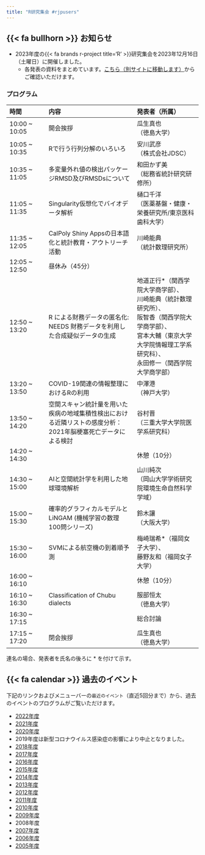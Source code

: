 ```yaml
---
title: "R研究集会 #rjpusers"
---
```


## {{< fa bullhorn >}} お知らせ

- 2023年度の{{< fa brands r-project title='R' >}}研究集会を2023年12月16日（土曜日）に開催しました。
    - 各発表の資料をまとめています。[こちら（別サイトに移動します）](https://rjpusers.connpass.com/event/302671/presentation/)からご確認いただけます。

### プログラム

| 時間 | 内容 | 発表者（所属） |
|:----|:----------|:-------|
| 10:00 ~ 10:05 | 開会挨拶 | 瓜生真也<br>（徳島大学） |
| 10:05 ~ 10:35 | Rで行う行列分解のいろいろ | 安川武彦<br>（株式会社JDSC） |
| 10:35 ~ 11:05 | 多変量外れ値の検出パッケージRMSD及びRMSDsについて | 和田かず美<br>（総務省統計研究研修所） |
| 11:05 ~ 11:35 | Singularity仮想化でバイオデータ解析 | 樋口千洋<br>（医薬基盤・健康・栄養研究所/東京医科歯科大学）　|
| 11:35 ~ 12:05 | CalPoly Shiny Appsの日本語化と統計教育・アウトリーチ活動 | 川崎能典<br>（統計数理研究所） |
| 12:05 ~ 12:50 | 昼休み（45分） | |
| 12:50 ~ 13:20 | R による財務データの匿名化: NEEDS 財務データを利用した合成疑似データの生成 | 地道正行\*（関西学院大学商学部）、<br>川崎能典（統計数理研究所）、<br>阪智香（関西学院大学商学部）、<br>宮本大輔（東京大学大学院情報理工学系研究科）、<br>永田修一（関西学院大学商学部） |
| 13:20 ~ 13:50 | COVID-19関連の情報整理におけるRの利用 | 中澤港<br>（神戸大学） |
| 13:50 ~ 14:20 | 空間スキャン統計量を用いた疾病の地域集積性検出における近隣リストの感度分析：2021年脳梗塞死亡データによる検討 | 谷村晋<br>（三重大学大学院医学系研究科） |
| 14:20 ~ 14:30 | | 休憩（10分） |
| 14:30 ~ 15:00 | AIと空間統計学を利用した地球環境解析 | 山川純次<br>（岡山大学学術研究院環境生命自然科学学域）　|
| 15:00 ~ 15:30 | 確率的グラフィカルモデルとLiNGAM (機械学習の数理100問シリーズ) | 鈴木讓<br>（大阪大学） |
| 15:30 ~ 16:00 | SVMによる航空機の到着順予測 | 梅崎瑞希\*（福岡女子大学）、<br>藤野友和（福岡女子大学） |
| 16:00 ~ 16:10 | | 休憩（10分） |
| 16:10 ~ 16:30 | Classification of Chubu dialects | 服部恒太<br>（徳島大学） |
| 16:30 ~ 17:15 | | 総合討論 | 
| 17:15 ~ 17:20 | 閉会挨拶 | 瓜生真也<br>（徳島大学） |

連名の場合、発表者を氏名の後ろに \* を付けて示す。

## {{< fa calendar >}} 過去のイベント

下記のリンクおよびメニューバーの`最近のイベント`（直近5回分まで）から、過去のイベントのプログラムがご覧いただけます。

- [2022年度](event/2022.qmd)
- [2021年度](event/2021.qmd)
- [2020年度](event/2020.qmd)
- 2019年度は新型コロナウイルス感染症の影響により中止となりました。
- [2018年度](event/2018.qmd)
- [2017年度](event/2017.qmd)
- [2016年度](event/2016.qmd)
- [2015年度](event/2015.qmd)
- [2014年度](event/2014.qmd)
- [2013年度](event/2013.qmd)
- [2012年度](event/2012.qmd)
- [2011年度](event/2011.qmd)
- [2010年度](event/2010.qmd)
- [2009年度](event/2009.qmd)
- 2008年度
- [2007年度](event/2007.qmd)
- [2006年度](event/2006.qmd)
- [2005年度](event/2005.qmd)
